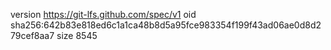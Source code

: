 version https://git-lfs.github.com/spec/v1
oid sha256:642b83e818ed6c1a1ca48b8d5a95fce983354f199f43ad06ae0d8d279cef8aa7
size 8545
